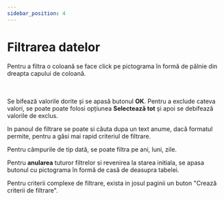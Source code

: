 ```yaml
---
sidebar_position: 4
---
```



# Filtrarea datelor

Pentru a filtra o coloană se face click pe pictograma în formă de pâlnie din dreapta capului de coloană.

<br/>
<br/>

<div style={{ textAlign: 'center', padding: '30px' }}>
<ImgFilter1 imgMaxWidth={'100%'} />
</div>
Se bifează valorile dorite și se apasă butonul <strong>OK</strong>.
Pentru a exclude cateva valori, se poate poate folosi opțiunea
<strong> Selectează tot</strong> și apoi se debifează valorile de
exclus.


In panoul de filtrare se poate si căuta dupa un text anume, dacă
formatul permite, pentru a găsi mai rapid criteriul de filtrare.

Pentru câmpurile de tip dată, se poate filtra pe ani, luni, zile.

Pentru <strong>anularea</strong> tuturor filtrelor si revenirea la
starea initiala, se apasa butonul cu pictograma în formă de casă de deasupra tabelei.

Pentru criterii complexe de filtrare, exista in josul paginii un buton
"Crează criterii de filtrare".
		